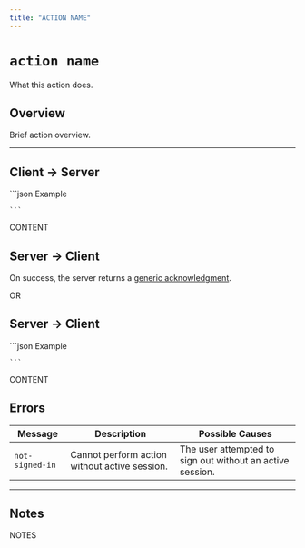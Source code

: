 ```yaml
---
title: "ACTION NAME"
---
```



<Authenticated />

# `action name`

What this action does.

## Overview

Brief action overview.

---

## Client → Server

<SchemaExample path="">
    ```json Example

    ```
</SchemaExample>

<ParamsList>
    <Param name="NAME" type="TYPE" required>
        CONTENT
    </Param>
</ParamsList>

## Server → Client

On success, the server returns a [generic acknowledgment](/docs/protocol/targets/generic/acknowledge).

OR

## Server → Client

<SchemaExample path="">
    ```json Example

    ```
</SchemaExample>

<ParamsList>
    <Param name="NAME" type="TYPE" required>
        CONTENT
    </Param>
</ParamsList>

## Errors

| Message         | Description                                   | Possible Causes                                           |
|-----------------|-----------------------------------------------|-----------------------------------------------------------|
| `not-signed-in` | Cannot perform action without active session. | The user attempted to sign out without an active session. |

---

## Notes

NOTES
